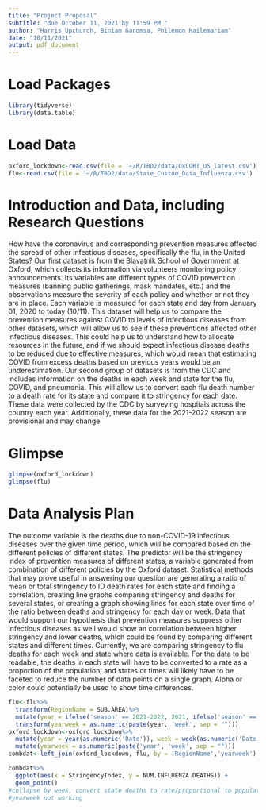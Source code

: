 ```yaml
---
title: "Project Proposal"
subtitle: "due October 11, 2021 by 11:59 PM "
author: "Harris Upchurch, Biniam Garomsa, Philemon Hailemariam"
date: "10/11/2021"
output: pdf_document
---
```


# Load Packages

```r
library(tidyverse) 
library(data.table)
``` 

# Load Data
```r
oxford_lockdown<-read.csv(file = '~/R/TBD2/data/OxCGRT_US_latest.csv')
flu<-read.csv(file = '~/R/TBD2/data/State_Custom_Data_Influenza.csv')
```

# Introduction and Data, including Research Questions

How have the coronavirus and corresponding prevention measures affected the spread of other infectious diseases, specifically the flu, in the United States? Our first dataset is from the Blavatnik School of Government at Oxford, which collects its information via volunteers monitoring policy announcements. Its variables are different types of COVID prevention measures (banning public gatherings, mask mandates, etc.) and the observations measure the severity of each policy and whether or not they are in place. Each variable is measured for each state and day from January 01, 2020 to today (10/11). This dataset will help us to compare the prevention measures against COVID to levels of infectious diseases from other datasets, which will allow us to see if these preventions affected other infectious diseases. This could help us to understand how to allocate resources in the future, and if we should expect infectious disease deaths to be reduced due to effective measures, which would mean that estimating COVID from excess deaths based on previous years would be an underestimation. Our second group of datasets is from the CDC and includes information on the deaths in each week and state for the flu, COVID, and pneumonia. This will allow us to convert each flu death number to a death rate for its state and compare it to stringency for each date. These data were collected by the CDC by surveying hospitals across the country each year. Additionally, these data for the 2021-2022 season are provisional and may change.

# Glimpse

```r
glimpse(oxford_lockdown)
glimpse(flu)
```


# Data Analysis Plan

The outcome variable is the deaths due to non-COVID-19 infectious diseases over the given time period, which will be compared based on the different policies of different states. The predictor will be the stringency index of prevention measures of different states, a variable generated from combination of different policies by the Oxford dataset. Statistical methods that may prove useful in answering our question are generating a ratio of mean or total stringency to ID death rates for each state and finding a correlation, creating line graphs comparing stringency and deaths for several states, or creating a graph showing lines for each state over time of the ratio between deaths and stringency for each day or week. Data that would support our hypothesis that prevention measures suppress other infectious diseases as well would show an correlation between higher stringency and lower deaths, which could be found by comparing different states and different times. Currently, we are comparing stringency to flu deaths for each week and state where data is available. For the data to be readable, the deaths in each state will have to be converted to a rate as a proportion of the population, and states or times will likely have to be faceted to reduce the number of data points on a single graph. Alpha or color could potentially be used to show time differences.
```r
flu<-flu%>%
  transform(RegionName = SUB.AREA)%>%
  mutate(year = ifelse('season' == 2021-2022, 2021, ifelse('season' == 2020-2021, 2020, 2019)))%>%
  transform(yearweek = as.numeric(paste(year, 'week', sep = "")))
oxford_lockdown<-oxford_lockdown%>%
  mutate(year = year(as.numeric('Date')), week = week(as.numeric('Date')))%>%
  mutate(yearweek = as.numeric(paste('year', 'week', sep = "")))
combdat<-left_join(oxford_lockdown, flu, by = 'RegionName','yearweek')
```
``` r
combdat%>%
  ggplot(aes(x = StringencyIndex, y = NUM.INFLUENZA.DEATHS)) +
  geom_point()
#collapse by week, convert state deaths to rate/proportional to population
#yearweek not working
```

